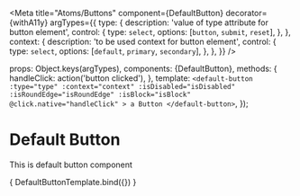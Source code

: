 
<Meta
  title="Atoms/Buttons"
  component={DefaultButton}
  decorator={withA11y}
  argTypes={{
    type: {
      description: 'value of type attribute for button element',
      control: {
        type: `select`,
        options: [`button`, `submit`, `reset`],
      },
    },
    context: {
      description: 'to be used context for button element',
      control: {
        type: `select`,
        options: [`default`, `primary`, `secondary`],
      },
    },
  }}
/>

  props: Object.keys(argTypes),
  components: {DefaultButton},
  methods: {
    handleClick: action('button clicked'),
  },
  template: `
    <default-button
      :type="type"
      :context="context"
      :isDisabled="isDisabled"
      :isRoundEdge="isRoundEdge"
      :isBlock="isBlock"
      @click.native="handleClick"
    >
      a Button
    </default-button>
  `,
});

# Default Button

This is default button component

<Canvas>
  <Story
    name="DefaultButton"
    args = {{
      type: `button`,
      isDisabled: false,
      isRoundEdge: false,
    }}
  >
    { DefaultButtonTemplate.bind({}) }
  </Story>
</Canvas>

<ArgsTable story="DefaultButton" />